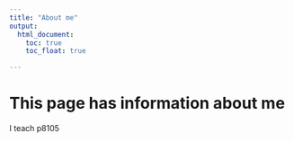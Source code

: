 ```yaml
---
title: "About me"
output: 
  html_document:
    toc: true
    toc_float: true

---
```


# This page has information about me

I teach p8105
 
